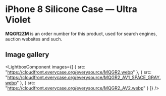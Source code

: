 
# iPhone 8 Silicone Case — Ultra Violet

<Callout type='info' emoji='👉🏻'>**MQGR2ZM** is an order number for this product, used for search engines, auction websites and such.</Callout>

## Image gallery

<LightboxComponent
    images={[
      {
        src: "https://cloudfront.everycase.org/everysource/MQGR2.webp"
      },
      {
        src: "https://cloudfront.everycase.org/everysource/MQGR2_AV1_SPACE_GRAY.webp"
      },
      {
        src: "https://cloudfront.everycase.org/everysource/MQGR2_AV2.webp"
      }
    ]}
  />
